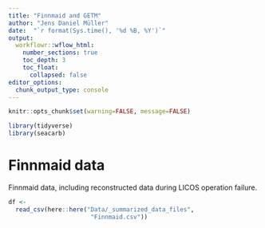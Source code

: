 ```yaml
---
title: "Finnmaid and GETM"
author: "Jens Daniel Müller"
date:  "`r format(Sys.time(), '%d %B, %Y')`"
output: 
  workflowr::wflow_html:
    number_sections: true
    toc_depth: 3
    toc_float:
      collapsed: false
editor_options:
  chunk_output_type: console
---
```



```r
knitr::opts_chunk$set(warning=FALSE, message=FALSE)
```

```r
library(tidyverse)
library(seacarb)
```

# Finnmaid data

Finnmaid data, including reconstructed data during LICOS operation failure.

```r

df <-
  read_csv(here::here("Data/_summarized_data_files",
                       "Finnmaid.csv"))

```
